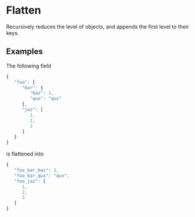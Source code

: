 
# Flatten

<Synopsis>
Recursively reduces the level of objects, and appends the first level to their keys.
</Synopsis>

## Examples

The following field

```js
{
   "foo": {
      "bar": {
         "baz": 1,
         "qux": "qux"
      },
      "jaz": [
         1,
         2,
         3
      ]
   }
}
```

is flattened into

```js
{
   "foo_bar_baz": 1,
   "foo_bar_qux": "qux",
   "foo_jaz": [
      1,
      2,
      3
   ]
}
```

